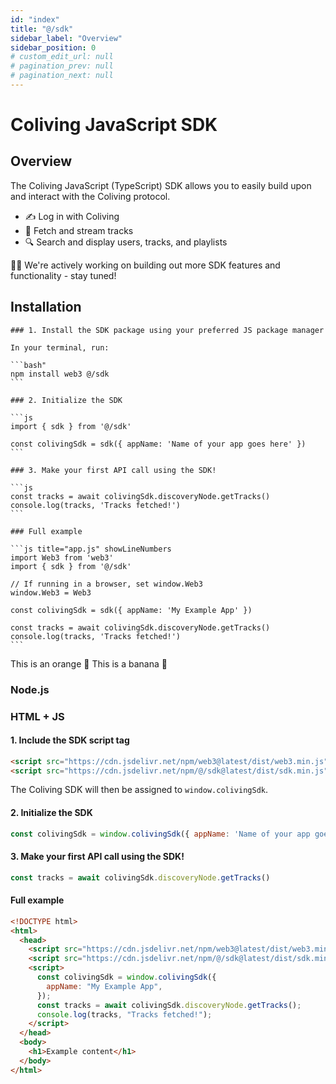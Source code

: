 ```yaml
---
id: "index"
title: "@/sdk"
sidebar_label: "Overview"
sidebar_position: 0
# custom_edit_url: null
# pagination_prev: null
# pagination_next: null
---
```



# Coliving JavaScript SDK

## Overview

The Coliving JavaScript (TypeScript) SDK allows you to easily build upon and interact with the Coliving protocol.
- ✍️ Log in with Coliving
- 🎵 Fetch and stream tracks
- 🔍 Search and display users, tracks, and playlists

👷‍♀️ We're actively working on building out more SDK features and functionality - stay tuned!

## Installation

<Tabs>
  <TabItem value="Node.js" label="Node.js" default>
  
    ### 1. Install the SDK package using your preferred JS package manager

    In your terminal, run:

    ```bash"
    npm install web3 @/sdk
    ```

    ### 2. Initialize the SDK

    ```js
    import { sdk } from '@/sdk'

    const colivingSdk = sdk({ appName: 'Name of your app goes here' })
    ```

    ### 3. Make your first API call using the SDK!

    ```js
    const tracks = await colivingSdk.discoveryNode.getTracks()
    console.log(tracks, 'Tracks fetched!')
    ```

    ### Full example

    ```js title="app.js" showLineNumbers
    import Web3 from 'web3'
    import { sdk } from '@/sdk'

    // If running in a browser, set window.Web3
    window.Web3 = Web3

    const colivingSdk = sdk({ appName: 'My Example App' })

    const tracks = await colivingSdk.discoveryNode.getTracks()
    console.log(tracks, 'Tracks fetched!')
    ```

  </TabItem>
  <TabItem value="orange" label="Orange">
    This is an orange 🍊
  </TabItem>
  <TabItem value="banana" label="Banana">
    This is a banana 🍌
  </TabItem>
</Tabs>

### Node.js



### HTML + JS

#### 1. Include the SDK script tag

```html
<script src="https://cdn.jsdelivr.net/npm/web3@latest/dist/web3.min.js"></script>
<script src="https://cdn.jsdelivr.net/npm/@/sdk@latest/dist/sdk.min.js"></script>
```

The Coliving SDK will then be assigned to `window.colivingSdk`.

#### 2. Initialize the SDK

```js
const colivingSdk = window.colivingSdk({ appName: 'Name of your app goes here' })
```

#### 3. Make your first API call using the SDK!

```js
const tracks = await colivingSdk.discoveryNode.getTracks()
```

#### Full example

```html title="index.html" showLineNumbers
<!DOCTYPE html>
<html>
  <head>
    <script src="https://cdn.jsdelivr.net/npm/web3@latest/dist/web3.min.js"></script>
    <script src="https://cdn.jsdelivr.net/npm/@/sdk@latest/dist/sdk.min.js"></script>
    <script>
      const colivingSdk = window.colivingSdk({
        appName: "My Example App",
      });
      const tracks = await colivingSdk.discoveryNode.getTracks();
      console.log(tracks, "Tracks fetched!");
    </script>
  </head>
  <body>
    <h1>Example content</h1>
  </body>
</html>
```
